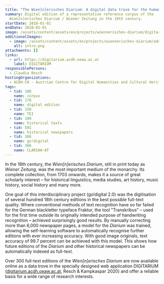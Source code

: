 ```yaml
---
title: "The Wien[n]erisches Diarium: A digital data trove for the humanities"
summary: Digital edition of a representative reference corpus of the
  Wien[n]erisches Diarium / Wiener Zeitung in the 18th century.
startDate: 2018-01-01
endDate: 2020-01-01
image: /assets/content/assets/en/projects/wiennerisches-diarium/digitarium_image.jpg
additionalImages:
  - image: /assets/content/assets/en/projects/wiennerisches-diarium/additionalImages/intro.png
    alt: intro.png
attachments: []
links:
  - url: https://digitarium.acdh.oeaw.ac.at
    label: DIGITARIUM
responsiblePersons:
  - Claudia Resch
hostingOrganizations:
  - ACDH-CH - Austrian Centre for Digital Humanities and Cultural Heritage
tags:
  - tid: 108
    name: corpus
  - tid: 178
    name: digital edition
  - tid: 150
    name: TEI
  - tid: 109
    name: historical texts
  - tid: 501
    name: historical newspapers
  - tid: 166
    name: go!digital
  - tid: 366
    name: CLARIAH-AT
---
```

In the 18th century, the _Wien\[n\]erisches Diarium_, still in print today as _Wiener Zeitung_, was the most important medium of the monarchy. Its complete collection, from 1703 onwards, makes it a source of great scholarly interest – for historical linguistics, media studies, art history, music history, social history and many more.

One goal of this interdisciplinary project (go!digital 2.0) was the digitisation of several hundred 18th century editions in the best possible full-text quality. Where conventional methods of text recognition have so far failed for the German blackletter typeface Fraktur, the tool "Transkribus" – used for the first time outside its originally intended purpose of handwriting recognition – achieved surprisingly good results. By manually correcting more than 6,000 newspaper pages, a model for the _Diarium_ was trained, allowing the self-learning software to automatically recognise further editions with ever increasing accuracy. With good image originals, text accuracy of 99.7 percent can be achieved with this model. This shows how future editions of the _Diarium_ and other historical newspapers can be automatically indexed as full-text.

Over 300 full-text editions of the _Wien\[n\]erisches Diarium_ are now available online as a data trove in the specially designed web application DIGITARIUM ([digitarium.acdh.oeaw.ac.at](https://digitarium.acdh.oeaw.ac.at/), Resch & Kampkaspar 2020) and offer a reliable basis for a wide range of research interests.
